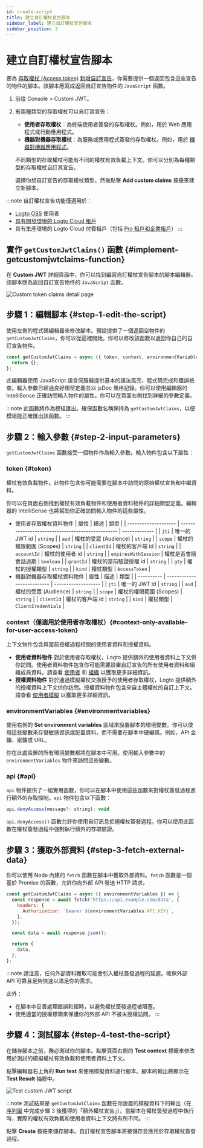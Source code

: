 ```yaml
---
id: create-script
title: 建立自訂權杖宣告腳本
sidebar_label: 建立自訂權杖宣告腳本
sidebar_position: 3
---
```


# 建立自訂權杖宣告腳本

要為 [存取權杖 (Access token)](https://auth.wiki/access-token) [新增自訂宣告](/developers/custom-token-claims)，你需要提供一個返回包含這些宣告的物件的腳本。該腳本應寫成返回自訂宣告物件的 `JavaScript` 函數。

1. 前往 <CloudLink to="/customize-jwt">Console > Custom JWT</CloudLink>。
2. 有兩種類型的存取權杖可以自訂其宣告：

   - **使用者存取權杖**：為終端使用者簽發的存取權杖。例如，用於 Web 應用程式或行動應用程式。
   - **機器對機器存取權杖**：為服務或應用程式簽發的存取權杖。例如，用於 [機器對機器應用程式](/quick-starts/m2m)。

   不同類型的存取權杖可能有不同的權杖有效負載上下文。你可以分別為每種類型的存取權杖自訂其宣告。

   選擇你想自訂宣告的存取權杖類型，然後點擊 **Add custom claims** 按鈕來建立新腳本。

:::note
自訂權杖宣告功能僅適用於：

- [Logto OSS](/logto-oss) 使用者
- [具有開發環境的 Logto Cloud 租戶](/logto-cloud/tenant-settings#development)
- 具有生產環境的 Logto Cloud 付費租戶（包括 [Pro 租戶和企業租戶](https://logto.io/pricing)）
  :::

## 實作 `getCustomJwtClaims()` 函數 \{#implement-getcustomjwtclaims-function}

在 **Custom JWT** 詳細頁面中，你可以找到編寫自訂權杖宣告腳本的腳本編輯器。該腳本應為返回自訂宣告物件的 `JavaScript` 函數。

<img src="/img/assets/custom-jwt-detail-page.png" alt="Custom token claims detail page" />

## 步驟 1：編輯腳本 \{#step-1-edit-the-script}

使用左側的程式碼編輯器來修改腳本。預設提供了一個返回空物件的 `getCustomJwtClaims`，你可以從這裡開始。你可以修改該函數以返回你自己的自訂宣告物件。

```jsx
const getCustomJwtClaims = async ({ token, context, environmentVariables }) => {
  return {};
};
```

此編輯器使用 JavaScript 語言伺服器提供基本的語法高亮、程式碼完成和錯誤檢查。輸入參數已經過良好類型定義並以 jsDoc 風格記錄。你可以使用編輯器的 IntelliSense 正確訪問輸入物件的屬性。你可以在頁面右側找到詳細的參數定義。

:::note
此函數將作為模組匯出。確保函數名稱保持為 `getCustomJwtClaims`，以便模組能正確匯出該函數。
:::

## 步驟 2：輸入參數 \{#step-2-input-parameters}

`getCustomJwtClaims` 函數接受一個物件作為輸入參數。輸入物件包含以下屬性：

### token \{#token}

權杖有效負載物件。此物件包含你可能需要在腳本中訪問的原始權杖宣告和中繼資料。

你可以在頁面右側找到權杖有效負載物件和使用者資料物件的詳細類型定義。編輯器的 IntelliSense 也將幫助你正確訪問輸入物件的這些屬性。

- 使用者存取權杖資料物件
  | 屬性 | 描述 | 類型 |
  | -------------------- | ------------------------------------------------ | ------------- |
  | `jti` | 唯一的 JWT id | `string` |
  | `aud` | 權杖的受眾 (Audience) | `string` |
  | `scope` | 權杖的權限範圍 (Scopes) | `string` |
  | `clientId` | 權杖的客戶端 id | `string` |
  | `accountId` | 權杖的使用者 id | `string` |
  | `expiresWithSession` | 權杖是否會隨會話過期 | `boolean` |
  | `grantId` | 權杖的當前驗證授權 id | `string` |
  | `gty` | 權杖的授權類型 | `string` |
  | `kind` | 權杖類型 | `AccessToken` |
- 機器對機器存取權杖資料物件
  | 屬性 | 描述 | 類型 |
  | ---------- | -------------------------- | ------------------- |
  | `jti` | 唯一的 JWT id | `string` |
  | `aud` | 權杖的受眾 (Audience) | `string` |
  | `scope` | 權杖的權限範圍 (Scopes) | `string` |
  | `clientId` | 權杖的客戶端 id | `string` |
  | `kind` | 權杖類型 | `ClientCredentials` |

### context（僅適用於使用者存取權杖）\{#context-only-available-for-user-access-token}

上下文物件包含與當前授權過程相關的使用者資料和授權資料。

- **使用者資料物件**
  對於使用者存取權杖，Logto 提供額外的使用者資料上下文供你訪問。使用者資料物件包含你可能需要設置自訂宣告的所有使用者資料和組織成員資料。請查看 [使用者](/user-management/user-data) 和 [組織](/organizations/organization-data) 以獲取更多詳細資訊。
- **授權資料物件**
  對於通過模擬權杖交換授予的使用者存取權杖，Logto 提供額外的授權資料上下文供你訪問。授權資料物件包含來自主體權杖的自訂上下文。請查看 [使用者模擬](/developers/user-impersonation) 以獲取更多詳細資訊。

### environmentVariables \{#environmentvariables}

使用右側的 **Set environment variables** 區域來設置腳本的環境變數。你可以使用這些變數來存儲敏感資訊或配置資料，而不需要在腳本中硬編碼。例如，API 金鑰、密鑰或 URL。

你在此處設置的所有環境變數都將在腳本中可用。使用輸入參數中的 `environmentVariables` 物件來訪問這些變數。

### api \{#api}

`api` 物件提供了一組實用函數，你可以在腳本中使用這些函數來對權杖簽發過程進行額外的存取控制。`api` 物件包含以下函數：

```jsx
api.denyAccess(message?: string): void
```

`api.denyAccess()` 函數允許你使用自訂訊息拒絕權杖簽發過程。你可以使用此函數在權杖簽發過程中強制執行額外的存取驗證。

## 步驟 3：獲取外部資料 \{#step-3-fetch-external-data}

你可以使用 Node 內建的 `fetch` 函數在腳本中獲取外部資料。`fetch` 函數是一個基於 Promise 的函數，允許你向外部 API 發送 HTTP 請求。

```jsx
const getCustomJwtClaims = async ({ environmentVariables }) => {
  const response = await fetch('https://api.example.com/data', {
    headers: {
      Authorization: `Bearer ${environmentVariables.API_KEY}`,
    },
  });

  const data = await response.json();

  return {
    data,
  };
};
```

:::note
請注意，任何外部資料獲取可能會引入權杖簽發過程的延遲。確保外部 API 可靠且足夠快速以滿足你的需求。

此外：

- 在腳本中妥善處理錯誤和超時，以避免權杖簽發過程被阻塞。
- 使用適當的授權標頭來保護你的外部 API 不被未授權訪問。
  :::

## 步驟 4：測試腳本 \{#step-4-test-the-script}

在儲存腳本之前，務必測試你的腳本。點擊頁面右側的 **Test context** 標籤來修改用於測試的模擬權杖有效負載和使用者資料上下文。

點擊編輯器右上角的 **Run test** 來使用模擬資料運行腳本。腳本的輸出將顯示在 **Test Result** 抽屜中。

<img src="/img/assets/test-custom-jwt-script.png" alt="Test custom JWT script" />

:::note
測試結果是 `getCustomJwtClaims` 函數在你設置的模擬資料下的輸出（在 [序列圖](/developers/custom-token-claims/#how-do-custom-token-claims-work) 中完成步驟 3 後獲得的「額外權杖宣告」）。當腳本在權杖簽發過程中執行時，實際的權杖有效負載和使用者資料上下文將有所不同。
:::

點擊 **Create** 按鈕來儲存腳本。自訂權杖宣告腳本將被儲存並應用於存取權杖簽發過程。
